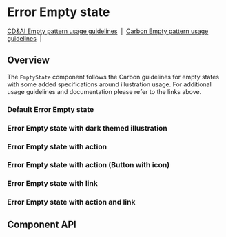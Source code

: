
# Error Empty state

[CD&AI Empty pattern usage guidelines](https://pages.github.ibm.com/cdai-design/pal/patterns/empty-state/usage/)
&nbsp;|&nbsp;
[Carbon Empty pattern usage guidelines](https://www.carbondesignsystem.com/patterns/empty-states-pattern/)
&nbsp;|&nbsp;

## Overview

The `EmptyState` component follows the Carbon guidelines for empty states with
some added specifications around illustration usage. For additional usage
guidelines and documentation please refer to the links above.

### Default Error Empty state

<Preview>
  <Story id="experimental-emptystates-erroremptystate--default" />
</Preview>

### Error Empty state with dark themed illustration

<Preview>
  <Story id="experimental-emptystates-erroremptystate--with-dark-mode-illustration" />
</Preview>

### Error Empty state with action

<Preview>
  <Story id="experimental-emptystates-erroremptystate--with-action" />
</Preview>

### Error Empty state with action (Button with icon)

<Preview>
  <Story id="experimental-emptystates-erroremptystate--with-action-icon-button" />
</Preview>

### Error Empty state with link

<Preview>
  <Story id="experimental-emptystates-erroremptystate--with-link" />
</Preview>

### Error Empty state with action and link

<Preview>
  <Story id="experimental-emptystates-erroremptystate--with-action-and-link" />
</Preview>

## Component API

<Props />
